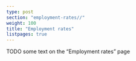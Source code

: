 ---
type: post
section: "employment-rates//"
weight: 100
title: "Employment rates"
listpages: true
---

TODO some text on the "Employment rates" page

